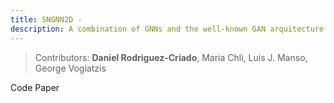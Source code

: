 ```yaml
---
title: SNGNN2D -
description: A combination of GNNs and the well-known GAN arquitecture called SPADE for traffic image generation.
---
```



> Contributors: **Daniel Rodriguez-Criado**, Maria Chli, Luis J. Manso, George Vogiatzis

<PrimaryButton reference="https://github.com/gnns4hri/sonata" target={true}>
	Code
</PrimaryButton>
<PrimaryButton reference="https://arxiv.org/abs/2009.05345" target={true}>
	Paper
</PrimaryButton>
